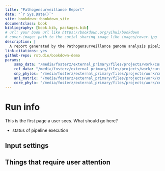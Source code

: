 ```yaml
--- 
title: "Pathogensurveillance Report"
date: "`r Sys.Date()`"
site: bookdown::bookdown_site
documentclass: book
bibliography: [book.bib, packages.bib]
# url: your book url like https://bookdown.org/yihui/bookdown
# cover-image: path to the social sharing image like images/cover.jpg
description: |
  A report generated by the Pathogensurveillance genome analysis pipeline.
link-citations: yes
github-repo: rstudio/bookdown-demo
params:
    samp_data: "/media/fosterz/external_primary/files/projects/work/current/pathogensurveillance/test/data/metadata_medium.csv"
    ref_data: "/media/fosterz/external_primary/files/projects/work/current/pathogensurveillance/work/60/71f547293aa5d22f469ea3ee215581/merged_assembly_stats.tsv"
    snp_phylos: "/media/fosterz/external_primary/files/projects/work/current/pathogensurveillance/work/60/71f547293aa5d22f469ea3ee215581/xan_test_22_331_assembly.treefile"
    ani_matrix: "/media/fosterz/external_primary/files/projects/work/current/pathogensurveillance/work/60/71f547293aa5d22f469ea3ee215581/comp.csv"
    core_phylo: "/media/fosterz/external_primary/files/projects/work/current/pathogensurveillance/work/60/71f547293aa5d22f469ea3ee215581/xan_test.treefile"
---
```


# Run info

This is the first page a user sees.
What should go here?

* status of pipeline execution

## Input settings

## Things that require user attention
